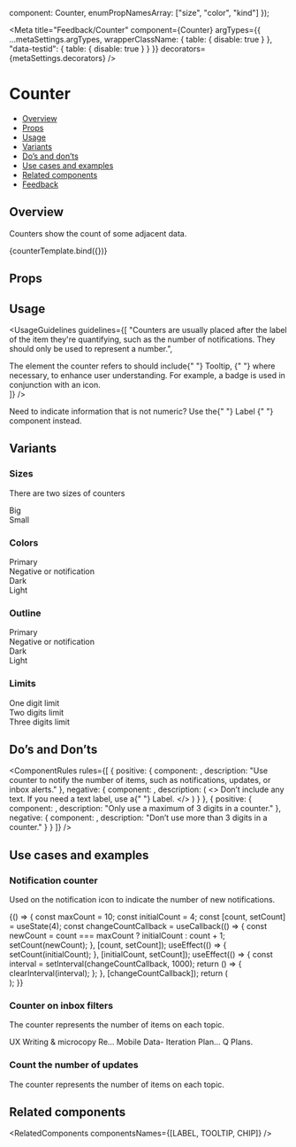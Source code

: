 
  component: Counter,
  enumPropNamesArray: ["size", "color", "kind"]
});

<Meta
  title="Feedback/Counter"
  component={Counter}
  argTypes={{
    ...metaSettings.argTypes,
    wrapperClassName: { table: { disable: true } },
    "data-testid": { table: { disable: true } }
  }}
  decorators={metaSettings.decorators}
/>

<!--- Component template -->


<!--- Component documentation -->

# Counter

- [Overview](#overview)
- [Props](#props)
- [Usage](#usage)
- [Variants](#variants)
- [Do’s and don’ts](#dos-and-donts)
- [Use cases and examples](#use-cases-and-examples)
- [Related components](#related-components)
- [Feedback](#feedback)

## Overview

Counters show the count of some adjacent data.

<Canvas>
  <Story name="Overview" args={{ count: 5 }}>
    {counterTemplate.bind({})}
  </Story>
</Canvas>

## Props

<ArgsTable story="Overview" />

## Usage

<UsageGuidelines
  guidelines={[
    "Counters are usually placed after the label of the item they're quantifying, such as the number of notifications. They should only be used to represent a number.",
    <div className="monday-storybook-counter_usage-link-line">
      The element the counter refers to should include{" "}
      <Link href="/?path=/docs/popover-tooltip--overview" withoutSpacing>
        Tooltip,
      </Link>{" "}
      where necessary, to enhance user understanding. For example, a badge is used in conjunction with an icon.
    </div>
  ]}
/>

<Tip title="Check yourself">
  Need to indicate information that is not numeric? Use the{" "}
  <Link href="/?path=/docs/data-display-label--overview" size={Link.sizes.SMALL} withoutSpacing>
    Label
  </Link>{" "}
  component instead.
</Tip>

## Variants

### Sizes

There are two sizes of counters

<Canvas>
  <Story name="Sizes">
    <div className="storybook-counter_column">
      <Counter count={5} />
      Big
    </div>
    <div className="storybook-counter_column">
      <Counter count={5} size={Counter.sizes.SMALL} />
      Small
    </div>
  </Story>
</Canvas>

### Colors

<Canvas>
  <Story name="Colors">
    <div className="storybook-counter_column">
      <Counter count={5} />
      Primary
    </div>
    <div className="storybook-counter_column">
      <Counter count={5} color={Counter.colors.NEGATIVE} />
      Negative or notification
    </div>
    <div className="storybook-counter_column">
      <Counter count={5} color={Counter.colors.DARK} />
      Dark
    </div>
    <div className="storybook-counter_column">
      <Counter count={5} color={Counter.colors.LIGHT} />
      Light
    </div>
  </Story>
</Canvas>

### Outline

<Canvas>
  <Story name="Outline">
    <div className="storybook-counter_column">
      <Counter count={5} kind={Counter.kinds.LINE} />
      Primary
    </div>
    <div className="storybook-counter_column">
      <Counter count={5} color={Counter.colors.NEGATIVE} kind={Counter.kinds.LINE} />
      Negative or notification
    </div>
    <div className="storybook-counter_column">
      <Counter count={5} color={Counter.colors.DARK} kind={Counter.kinds.LINE} />
      Dark
    </div>
    <div className="storybook-counter_column">
      <Counter count={5} color={Counter.colors.LIGHT} kind={Counter.kinds.LINE} />
      Light
    </div>
  </Story>
</Canvas>

### Limits

<Canvas>
  <Story name="Limits">
    <div className="storybook-counter_column">
      <Counter count={10} maxDigits={1} />
      One digit limit
    </div>
    <div className="storybook-counter_column">
      <Counter count={100} maxDigits={2} />
      Two digits limit
    </div>
    <div className="storybook-counter_column">
      <Counter count={1000} />
      Three digits limit
    </div>
  </Story>
</Canvas>

## Do’s and Don’ts

<ComponentRules
  rules={[
    {
      positive: {
        component: <Counter count={15} />,
        description: "Use counter to notify the number of items, such as notifications, updates, or inbox alerts."
      },
      negative: {
        component: <Counter count="New" />,
        description: (
          <>
            Don’t include any text. If you need a text label, use a{" "}
            <Link href="/?path=/docs/data-display-label--overview" withoutSpacing>
              Label.
            </Link>
          </>
        )
      }
    },
    {
      positive: {
        component: <Counter count={1000} />,
        description: "Only use a maximum of 3 digits in a counter."
      },
      negative: {
        component: <Counter count={1050} maxDigits={4} />,
        description: "Don’t use more than 3 digits in a counter."
      }
    }
  ]}
/>

## Use cases and examples

### Notification counter

Used on the notification icon to indicate the number of new notifications.

<Canvas>
  <Story name="Notification counter">
    {() => {
      const maxCount = 10;
      const initialCount = 4;
      const [count, setCount] = useState(4);
      const changeCountCallback = useCallback(() => {
        const newCount = count === maxCount ? initialCount : count + 1;
        setCount(newCount);
      }, [count, setCount]);
      useEffect(() => {
        setCount(initialCount);
      }, [initialCount, setCount]);
      useEffect(() => {
        const interval = setInterval(changeCountCallback, 1000);
        return () => {
          clearInterval(interval);
        };
      }, [changeCountCallback]);
      return (
        <div className="storybook-counter_position">
          <Avatar type={Avatar.types.ICON} icon={Notifications} backgroundColor={Avatar.colors.ROYAL} />
          <Counter
            count={count}
            maxDigits={1}
            color={Counter.colors.NEGATIVE}
            className="storybook-counter_counter-position-top"
          />
        </div>
      );
    }}
  </Story>
</Canvas>

### Counter on inbox filters

The counter represents the number of items on each topic.

<Canvas>
  <Story name="Counter on inbox filters">
    <div className="storybook-counter_wrapper">
      <span className="a">UX Writing & microcopy Re...</span>
      <span className="a"> Mobile Data- Iteration Plan...</span>
      <span className="a">Q Plans.</span>
    </div>
    <div className="storybook-counter_wrapper">
      <Counter count={195} color={Counter.colors.DARK} />
      <Counter count={141} color={Counter.colors.DARK} />
      <Counter count={99} color={Counter.colors.DARK} />
    </div>
  </Story>
</Canvas>

### Count the number of updates

The counter represents the number of items on each topic.

<Canvas>
  <Story name="Count the number of updates">
    <div className="storybook-counter_icon-wrapper">
      <Icon icon={AddUpdate} iconSize="36" />
      <Divider />
      <div className="storybook-counter_position">
        <Icon icon={Update} iconSize="36" />
        <Counter count={5} size={Counter.sizes.SMALL} className="storybook-counter_counter-position-bot" />
      </div>
      <Divider />
      <div className="storybook-counter_position">
        <Icon icon={Update} iconSize="36" />
        <Counter
          count={5}
          color={Counter.colors.DARK}
          size={Counter.sizes.SMALL}
          className="storybook-counter_counter-position-bot"
        />
      </div>
    </div>
  </Story>
</Canvas>

## Related components

<RelatedComponents componentsNames={[LABEL, TOOLTIP, CHIP]} />
